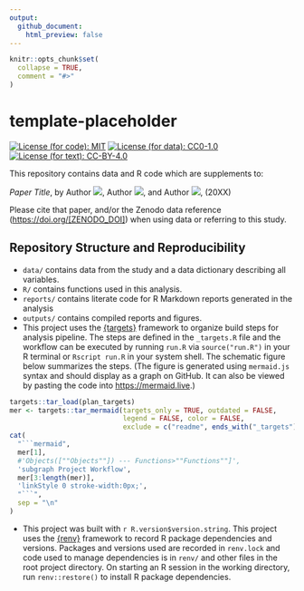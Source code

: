 ```yaml
---
output:
  github_document:
    html_preview: false
---
```


<!-- README.md is generated from README.Rmd. Please edit that file -->

```r
knitr::opts_chunk$set(
  collapse = TRUE,
  comment = "#>"
)
```

# template-placeholder

<!-- Standard badges and licenses: -->
<!-- [![DOI](https://zenodo.org/badge/DOI/[ZENODO_DOI])](https://doi.org/[ZENODO_DOI]) Uncomment when deposited to Zenodo -->
[![License (for code): MIT](https://img.shields.io/badge/License (for code)-MIT-green.svg)](https://opensource.org/licenses/MIT)
[![License (for data): CC0-1.0](https://img.shields.io/badge/License (for data)-CC0_1.0-lightgrey.svg)](http://creativecommons.org/publicdomain/zero/1.0/)
[![License (for text): CC-BY-4.0](https://img.shields.io/badge/License (for text)-CC_BY_4.0-blue.svg)](http://creativecommons.org/publicdomain/zero/1.0/)


<!-- If the repository is or will be related to a manuscript, keep the following
text. Otherwise replace it with a high-level summary and relevant citation,
contact, or re-use information. -->

This repository contains data and R code which are supplements to:

_Paper Title_, by 
Author [![](https://orcid.org/sites/default/files/images/orcid_16x16.png)](https://orcid.org/AUTHOR_ORCID_ID),
Author [![](https://orcid.org/sites/default/files/images/orcid_16x16.png)](https://orcid.org/AUTHOR_ORCID_ID),
and Author [![](https://orcid.org/sites/default/files/images/orcid_16x16.png)](https://orcid.org/AUTHOR_ORCID_ID),
(20XX)

Please cite that paper, and/or the Zenodo data reference (<https://doi.org/[ZENODO_DOI]>)
when using data or referring to this study.

## Repository Structure and Reproducibility

<!-- Modify this appropriate if you change project structure -->

-   `data/` contains data from the study
    and a data dictionary describing all variables.
-   `R/` contains functions used in this analysis. 
-   `reports/` contains literate code for  R Markdown reports generated in the analysis
-   `outputs/` contains compiled reports and figures.
-   This project uses the [{targets}](https://wlandau.github.io/targets-manual/) 
    framework to organize build steps for analysis pipeline.  The steps are
    defined in the `_targets.R` file and the workflow can be executed by running
    `run.R` via `source("run.R")` in your R terminal or `Rscript run.R` in 
    your system shell.  The schematic figure below summarizes the steps. (The figure is generated using
    `mermaid.js` syntax and should display as a graph on GitHub.  It can also
    be viewed by pasting the code into <https://mermaid.live>.)

```r
targets::tar_load(plan_targets)
mer <- targets::tar_mermaid(targets_only = TRUE, outdated = FALSE, 
                            legend = FALSE, color = FALSE, 
                            exclude = c("readme", ends_with("_targets")))
cat(
  "```mermaid",
  mer[1], 
  #'Objects([""Objects""]) --- Functions>""Functions""]',
  'subgraph Project Workflow',
  mer[3:length(mer)],
  'linkStyle 0 stroke-width:0px;',
  "```",
  sep = "\n"
)
```

-   This project was built with `r R.version$version.string`. This project uses the [{renv}](https://rstudio.github.io/renv/) framework to 
    record R package dependencies and versions. Packages and versions used are recorded in 
    `renv.lock` and code used to manage dependencies is in `renv/` and other files
    in the root project directory.  On starting an R session in the working directory, run `renv::restore()`
    to install R package dependencies.

<!-- Add additional instructions and version information for other tools, such as
     Stan or Quarto -->
